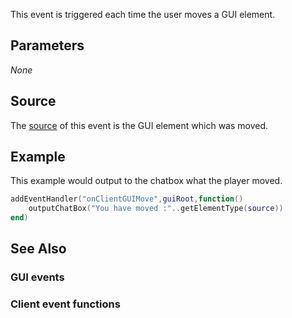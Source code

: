 {{Client event}}
 
This event is triggered each time the user moves a GUI element.

==Parameters== 
''None''

==Source==
The [[/event_system#Event_source.md|source]] of this event is the GUI element which was moved.

==Example== 
This example would output to the chatbox what the player moved.
<syntaxhighlight lang="lua">addEventHandler("onClientGUIMove",guiRoot,function()
	outputChatBox("You have moved :"..getElementType(source))
end)
</syntaxhighlight>

==See Also==
===GUI events===
{{GUI_events}}
===Client event functions===
{{Client_event_functions}}